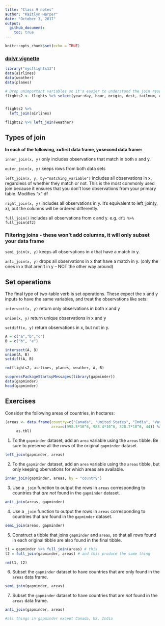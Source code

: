 ```yaml
---
title: "Class 9 notes"
author: "Kaitlyn Harper"
date: "October 3, 2017"
output: 
  github_document:
    toc: true
---
```


```r
knitr::opts_chunk$set(echo = TRUE)
```

### [dplyr vignette](https://cran.r-project.org/web/packages/dplyr/vignettes/two-table.html)

```r

library("nycflights13")
data(airlines)
data(weather)
data(planes)

# Drop unimportant variables so it's easier to understand the join results.
flights2 <- flights %>% select(year:day, hour, origin, dest, tailnum, carrier)


flights2 %>% 
  left_join(airlines)

```



```r

flights2 %>% left_join(weather)

```

## Types of join

**In each of the following, x=first data frame, y=second data frame:**

`inner_join(x, y)` only includes observations that match in both x and y.

`outer_join(x, y)` keeps rows from both data sets

`left_join(x, y, by="matching_variable")` includes all observations in x, regardless of whether they match or not. This is the most commonly used join because it ensures that you don’t lose observations from your primary table. Modifies "x" df

`right_join(x, y)` includes all observations in y. It’s equivalent to left_join(y, x), but the columns will be ordered differently.

`full_join()` includes all observations from x and y. e.g. `df1 %>% full_join(df2)`


### Filtering joins - these won't add columns, it will only subset your data frame

`semi_join(x, y)` keeps all observations in x that have a match in y.

`anti_join(x, y)` drops all observations in x that have a match in y. (only the ones in x that aren't in y -- NOT the other way around)


## Set operations

The final type of two-table verb is set operations. These expect the x and y inputs to have the same variables, and treat the observations like sets:

`intersect(x, y)` return only observations in both x and y

`union(x, y)` return unique observations in x and y

`setdiff(x, y)` return observations in x, but not in y.

```r

A = c("a","b","c")
B = c("b", "e")

intersect(A, B)
union(A, B)
setdiff(A, B)

rm(flights2, airlines, planes, weather, A, B)
```


```r
suppressPackageStartupMessages(library(gapminder))
data(gapminder)
head(gapminder)
```

## Exercises 

Consider the following areas of countries, in hectares:

```r
(areas <- data.frame(country=c("Canada", "United States", "India", "Vatican City"),
                     area=c(998.5*10^6, 983.4*10^6, 328.7*10^6, 44)) %>% 
     as.tbl)
```


1. To the `gapminder` dataset, add an `area` variable using the `areas` tibble. Be sure to preserve all the rows of the original `gapminder` dataset.

```r

left_join(gapminder, areas)

```


2. To the `gapminder` dataset, add an `area` variable using the `areas` tibble, but only keeping obervations for which areas are available. 

```r

inner_join(gapminder, areas, by = "country")

```


3. Use a `_join` function to output the rows in `areas` corresponding to countries that _are not_ found in the `gapminder` dataset. 

```r

anti_join(areas, gapminder)

```


4. Use a `_join` function to output the rows in `areas` corresponding to countries that _are_ found in the `gapminder` dataset. 

```r

semi_join(areas, gapminder)

```


5. Construct a tibble that joins `gapminder` and `areas`, so that all rows found in each original tibble are also found in the final tibble. 

```r

t1 = gapminder %>% full_join(areas) # this
t2 = full_join(gapminder, areas) # and this produce the same thing

rm(t1, t2)
```

6. Subset the `gapminder` dataset to have countries that are only found in the `areas` data frame. 

```r

semi_join(gapminder, areas)

```


7. Subset the `gapminder` dataset to have countries that are _not_ found in the `areas` data frame. 

```r

anti_join(gapminder, areas)

#all things in gapminder except Canada, US, India

```


